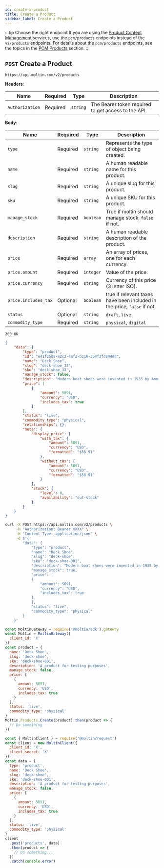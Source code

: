 ```yaml
---
id: create-a-product
title: Create a Product
sidebar_label: Create a Product
---
```


:::tip Choose the right endpoint
If you are using the [Product Content Management](../../../concepts/product-content-management.md) services, use the `pcm/products` endpoints instead of the `v2/products` endpoints. For details about the `pcm/products` endpoints, see the topics in the [PCM Products](../../pcm/products/index.md) section.
:::

## `POST` Create a Product

```http
https://api.moltin.com/v2/products
```

<!--DOCUSAURUS_CODE_TABS-->

<!-- Request -->

**Headers**:

| Name | Required | Type | Description |
| --- | --- | --- | --- |
| `Authorization` | Required | `string` | The Bearer token required to get access to the API. |

**Body**:

| Name | Required | Type | Description |
| --- | --- | --- | --- |
| `type` | Required | `string` | Represents the type of object being created. |
| `name` | Required | `string` | A human readable name for this product. |
| `slug` | Required | `string` | A unique slug for this product. |
| `sku` | Required | `string` | A unique SKU for this product. |
| `manage_stock` | Required | `boolean` | True if moltin should manage stock, `false` if not. |
| `description` | Required | `string` | A human readable description of the product. |
| `price` | Required | `array` | An array of prices, one for each currency. |
| `price.amount` | Required | `integer` | Value of the price. |
| `price.currency` | Required | `string` | Currency of this price (3 letter ISO). |
| `price.includes_tax` | Optional | `boolean` | true if relevant taxes have been included in the price, `false` if not. |
| `status` | Optional | `string` | `draft`, `live` |
| `commodity_type` | Required | `string` | `physical`, `digital` |


<!-- Response -->

`200 OK`

```json
{
    "data": {
        "type": "product",
        "id": "e41f25d8-a2c2-4af2-b316-364f3fc8048d",
        "name": "Deck Shoe",
        "slug": "deck-shoe_33",
        "sku": "deck-shoe_33",
        "manage_stock": false,
        "description": "Modern boat shoes were invented in 1935 by American Paul A. Sperry",
        "price": [
            {
                "amount": 5891,
                "currency": "USD",
                "includes_tax": true
            }
        ],
        "status": "live",
        "commodity_type": "physical",
        "relationships": {},
        "meta": {
            "display_price": {
                "with_tax": {
                    "amount": 5891,
                    "currency": "USD",
                    "formatted": "$58.91"
                },
                "without_tax": {
                    "amount": 5891,
                    "currency": "USD",
                    "formatted": "$58.91"
                }
            },
            "stock": {
                "level": 0,
                "availability": "out-stock"
            }
        }
    }
}

```

<!--END_DOCUSAURUS_CODE_TABS-->

<!--DOCUSAURUS_CODE_TABS-->

<!--cURL-->

```bash
curl -X POST https://api.moltin.com/v2/products \
     -H "Authorization: Bearer XXXX" \
     -H "Content-Type: application/json" \
     -d $'{
        "data": {
            "type": "product",
            "name": "Deck Shoe",
            "slug": "deck-shoe",
            "sku": "deck-shoe-001",
            "description": "Modern boat shoes were invented in 1935 by American Paul A. Sperry",
            "manage_stock": true,
            "price": [
            {
                "amount": 5891,
                "currency": "USD",
                "includes_tax": true
            }
            ],
            "status": "live",
            "commodity_type": "physical"
        }
    }'

```

<!--JavaScript SDK-->

```javascript
const MoltinGateway = require('@moltin/sdk').gateway
const Moltin = MoltinGateway({
  client_id: 'X'
})
const product = {
  name: 'Deck Shoe',
  slug: 'deck-shoe',
  sku: 'deck-shoe-001',
  description: 'A product for testing purposes',
  manage_stock: false,
  price: [
    {
      amount: 5891,
      currency: 'USD',
      includes_tax: true
    }
  ],
  status: 'live',
  commodity_type: 'physical'
}
Moltin.Products.Create(product).then(product => {
  // Do something
})

```

<!--Node.js SDK-->

```javascript
const { MoltinClient } = require('@moltin/request')
const client = new MoltinClient({
  client_id: 'X',
  client_secret: 'X'
})
const data = {
  type: 'product',
  name: 'Deck Shoe',
  slug: 'deck-shoe',
  sku: 'deck-shoe-001',
  description: 'A product for testing purposes',
  manage_stock: false,
  price: [
    {
      amount: 5891,
      currency: 'USD',
      includes_tax: true
    }
  ],
  status: 'live',
  commodity_type: 'physical'
}
client
  .post('products', data)
  .then(product => {
    // Do something...
  })
  .catch(console.error)

```

<!--END_DOCUSAURUS_CODE_TABS-->
